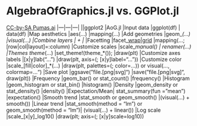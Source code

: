 # AlgebraOfGraphics.jl vs. GGPlot.jl
[CC-by-SA Pumas.ai](https://tutorials.pumas.ai/html/PlottingInJulia/01-AoG-intro.html)
|---|---|---|
||ggplot2	|AoG.jl
|Input data	|ggplot(df)	| data(df)
|Map aesthetics	|aes(...)	|mapping(...)
|Add geometries	|geom_*(...)	|visual(...)
|Combine layers	| +	|*
|Facetting	|facet_[wrap|grid](~ column)	|mapping(...; [row|col|layout]=:column)
|Customize scales	|scale_*_manual()	| renamer(...)
|Themes	theme_*(...)	|set_theme!(theme_*()); |draw(plt)
|Customize axes labels	|[x|y]lab("...")	|draw(plt, axis=(; [x|y]label="..."))
|Customize color	|scale_[fill|color]_*(...)	|draw(plt, palettes=(; color=...)) or visual(..., colormap=...")
|Save plot	|ggsave("file.[png|svg]")	|save("file.[png|svg]", draw(plt))
|Frequency	|geom_bar() or stat_count()	|frequency()
|Histogram	|geom_histogram or stat_bin()	|histogram()
|Density	|geom_density or stat_density()	|density()
|Expectation/Mean|	stat_summary(fun = "mean")	|expectation()
|Smooth trend	|stat_smooth or geom_smooth()	|(visual(...) + smooth())
|Linear trend	|stat_smooth(method = "lm") or geom_smooth(method = "lm")|	(visual(...) + linear())
|Log scale	|scale_[x|y]_log10()	|draw(plt; axis=(; [x|y]scale=log10))
